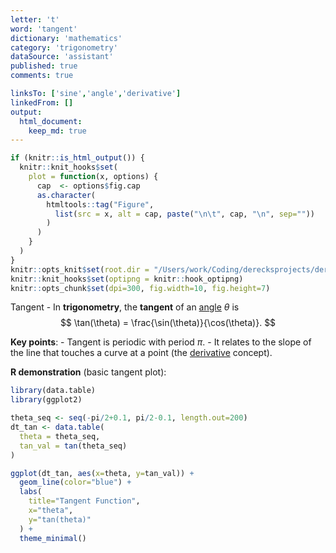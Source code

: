 ```yaml
---
letter: 't'
word: 'tangent'
dictionary: 'mathematics'
category: 'trigonometry'
dataSource: 'assistant'
published: true
comments: true

linksTo: ['sine','angle','derivative']
linkedFrom: []
output:
  html_document:
    keep_md: true
---
```


```r
if (knitr::is_html_output()) {
  knitr::knit_hooks$set(
    plot = function(x, options) {
      cap  <- options$fig.cap
      as.character(
        htmltools::tag("Figure",
          list(src = x, alt = cap, paste("\n\t", cap, "\n", sep=""))
        )
      )
    }
  )
}
knitr::opts_knit$set(root.dir = "/Users/work/Coding/derecksprojects/derecksnotes.com-playground/derecksnotes.com/client/src/app/dictionaries/mathematics/definitions")
knitr::knit_hooks$set(optipng = knitr::hook_optipng)
knitr::opts_chunk$set(dpi=300, fig.width=10, fig.height=7)
```

<a id="tangent">Tangent</a> - In **trigonometry**, the **tangent** of an [angle](#angle) $\theta$ is 
$$
\tan(\theta) = \frac{\sin(\theta)}{\cos(\theta)}.
$$

**Key points**:
- Tangent is periodic with period $\pi$.
- It relates to the slope of the line that touches a curve at a point (the [derivative](#derivative) concept).

**R demonstration** (basic tangent plot):

```r
library(data.table)
library(ggplot2)

theta_seq <- seq(-pi/2+0.1, pi/2-0.1, length.out=200)
dt_tan <- data.table(
  theta = theta_seq,
  tan_val = tan(theta_seq)
)

ggplot(dt_tan, aes(x=theta, y=tan_val)) +
  geom_line(color="blue") +
  labs(
    title="Tangent Function",
    x="theta",
    y="tan(theta)"
  ) +
  theme_minimal()
```

